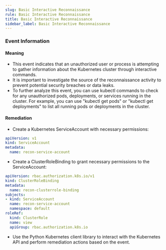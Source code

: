 ```yaml
--- 
slug: Basic Interactive Reconnaissance
rule: Basic Interactive Reconnaissance
title: Basic Interactive Reconnaissance
sidebar_label: Basic Interactive Reconnaissance
---
```



### Event Information

#### Meaning

- This event indicates that an unauthorized user or process is attempting to gather information about the Kubernetes cluster through interactive commands.
- It is important to investigate the source of the reconnaissance activity to prevent potential security breaches or data leaks.
- To further analyze this event, you can use kubectl commands to check for any unauthorized pods, deployments, or services running in the cluster. For example, you can use "kubectl get pods" or "kubectl get deployments" to list all running pods or deployments in the cluster.

#### Remediation

- Create a Kubernetes ServiceAccount with necessary permissions:
```yaml
apiVersion: v1
kind: ServiceAccount
metadata:
  name: recon-service-account
```

- Create a ClusterRoleBinding to grant necessary permissions to the ServiceAccount:
```yaml
apiVersion: rbac.authorization.k8s.io/v1
kind: ClusterRoleBinding
metadata:
  name: recon-clusterrole-binding
subjects:
- kind: ServiceAccount
  name: recon-service-account
  namespace: default
roleRef:
  kind: ClusterRole
  name: view
  apiGroup: rbac.authorization.k8s.io
```

- Use the Python Kubernetes client library to interact with the Kubernetes API and perform remediation actions based on the event.

